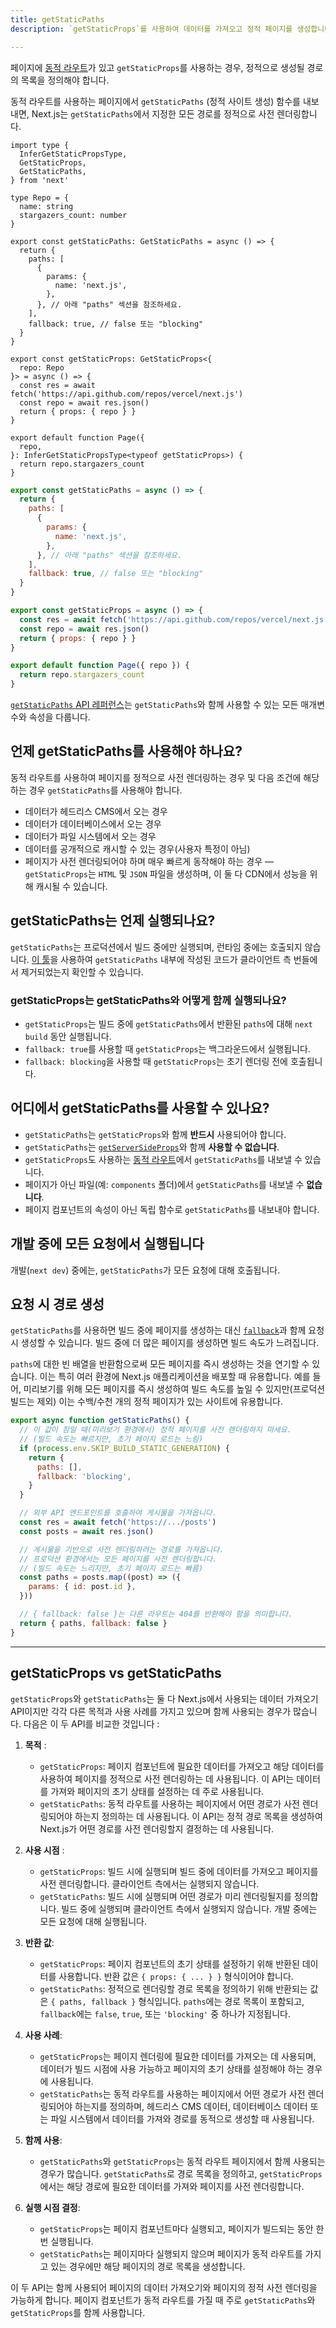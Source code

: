 ```yaml
---
title: getStaticPaths
description: `getStaticProps`를 사용하여 데이터를 가져오고 정적 페이지를 생성합니다. Next.js에서 이 데이터 가져오기 API에 대해 자세히 알아보세요.

---
```


페이지에 [동적 라우트](/docs/pages/building-your-application/routing/dynamic-routes)가 있고 `getStaticProps`를 사용하는 경우, 정적으로 생성될 경로의 목록을 정의해야 합니다.

동적 라우트를 사용하는 페이지에서 `getStaticPaths` (정적 사이트 생성) 함수를 내보내면, Next.js는 `getStaticPaths`에서 지정한 모든 경로를 정적으로 사전 렌더링합니다.

```tsx filename="pages/repo/[name].tsx" switcher
import type {
  InferGetStaticPropsType,
  GetStaticProps,
  GetStaticPaths,
} from 'next'

type Repo = {
  name: string
  stargazers_count: number
}

export const getStaticPaths: GetStaticPaths = async () => {
  return {
    paths: [
      {
        params: {
          name: 'next.js',
        },
      }, // 아래 "paths" 섹션을 참조하세요.
    ],
    fallback: true, // false 또는 "blocking"
  }
}

export const getStaticProps: GetStaticProps<{
  repo: Repo
}> = async () => {
  const res = await fetch('https://api.github.com/repos/vercel/next.js')
  const repo = await res.json()
  return { props: { repo } }
}

export default function Page({
  repo,
}: InferGetStaticPropsType<typeof getStaticProps>) {
  return repo.stargazers_count
}
```

```jsx filename="pages/repo/[name].js" switcher
export const getStaticPaths = async () => {
  return {
    paths: [
      {
        params: {
          name: 'next.js',
        },
      }, // 아래 "paths" 섹션을 참조하세요.
    ],
    fallback: true, // false 또는 "blocking"
  }
}

export const getStaticProps = async () => {
  const res = await fetch('https://api.github.com/repos/vercel/next.js')
  const repo = await res.json()
  return { props: { repo } }
}

export default function Page({ repo }) {
  return repo.stargazers_count
}
```

[`getStaticPaths` API 레퍼런스](/docs/pages/api-reference/functions/get-static-paths)는 `getStaticPaths`와 함께 사용할 수 있는 모든 매개변수와 속성을 다룹니다.

## 언제 getStaticPaths를 사용해야 하나요?

동적 라우트를 사용하여 페이지를 정적으로 사전 렌더링하는 경우 및 다음 조건에 해당하는 경우 `getStaticPaths`를 사용해야 합니다.

- 데이터가 헤드리스 CMS에서 오는 경우
- 데이터가 데이터베이스에서 오는 경우
- 데이터가 파일 시스템에서 오는 경우
- 데이터를 공개적으로 캐시할 수 있는 경우(사용자 특정이 아님)
- 페이지가 사전 렌더링되어야 하며 매우 빠르게 동작해야 하는 경우 — `getStaticProps`는 `HTML` 및 `JSON` 파일을 생성하며, 이 둘 다 CDN에서 성능을 위해 캐시될 수 있습니다.

## getStaticPaths는 언제 실행되나요?

`getStaticPaths`는 프로덕션에서 빌드 중에만 실행되며, 런타임 중에는 호출되지 않습니다. [이 툴](https://next-code-elimination.vercel.app/)을 사용하여 `getStaticPaths` 내부에 작성된 코드가 클라이언트 측 번들에서 제거되었는지 확인할 수 있습니다.

### getStaticProps는 getStaticPaths와 어떻게 함께 실행되나요?

- `getStaticProps`는 빌드 중에 `getStaticPaths`에서 반환된 `paths`에 대해 `next build` 동안 실행됩니다.
- `fallback: true`를 사용할 때 `getStaticProps`는 백그라운드에서 실행됩니다.
- `fallback: blocking`을 사용할 때 `getStaticProps`는 초기 렌더링 전에 호출됩니다.

## 어디에서 getStaticPaths를 사용할 수 있나요?

- `getStaticPaths`는 `getStaticProps`와 함께 **반드시** 사용되어야 합니다.
- `getStaticPaths`는 [`getServerSideProps`](/docs/pages/building-your-application/data-fetching/get-server-side-props)와 함께 **사용할 수 없습니다**.
- `getStaticProps`도 사용하는 [동적 라우트](/docs/pages/building-your-application/routing/dynamic-routes)에서 `getStaticPaths`를 내보낼 수 있습니다.
- 페이지가 아닌 파일(예: `components` 폴더)에서 `getStaticPaths`를 내보낼 수 **없습니다**.
- 페이지 컴포넌트의 속성이 아닌 독립 함수로 `getStaticPaths`를 내보내야 합니다.

## 개발 중에 모든 요청에서 실행됩니다

개발(`next dev`) 중에는, `getStaticPaths`가 모든 요청에 대해 호출됩니다.

## 요청 시 경로 생성

`getStaticPaths`를 사용하면 빌드 중에 페이지를 생성하는 대신 [`fallback`](/docs/pages/api-reference/functions/get-static-paths#fallback-blocking)과 함께 요청 시 생성할 수 있습니다. 빌드 중에 더 많은 페이지를 생성하면 빌드 속도가 느려집니다.

`paths`에 대한 빈 배열을 반환함으로써 모든 페이지를 즉시 생성하는 것을 연기할 수 있습니다. 이는 특히 여러 환경에 Next.js 애플리케이션을 배포할 때 유용합니다. 예를 들어, 미리보기를 위해 모든 페이지를 즉시 생성하여 빌드 속도를 높일 수 있지만(프로덕션 빌드는 제외) 이는 수백/수천 개의 정적 페이지가 있는 사이트에 유용합니다.

```jsx filename="pages/posts/[id].js"
export async function getStaticPaths() {
  // 이 값이 참일 때(미리보기 환경에서) 정적 페이지를 사전 렌더링하지 마세요.
  // (빌드 속도는 빠르지만, 초기 페이지 로드는 느림)
  if (process.env.SKIP_BUILD_STATIC_GENERATION) {
    return {
      paths: [],
      fallback: 'blocking',
    }
  }

  // 외부 API 엔드포인트를 호출하여 게시물을 가져옵니다.
  const res = await fetch('https://.../posts')
  const posts = await res.json()

  // 게시물을 기반으로 사전 렌더링하려는 경로를 가져옵니다.
  // 프로덕션 환경에서는 모든 페이지를 사전 렌더링합니다.
  // (빌드 속도는 느리지만, 초기 페이지 로드는 빠름)
  const paths = posts.map((post) => ({
    params: { id: post.id },
  }))

  // { fallback: false }는 다른 라우트는 404를 반환해야 함을 의미합니다.
  return { paths, fallback: false }
}
```

---

## getStaticProps vs getStaticPaths

`getStaticProps`와 `getStaticPaths`는 둘 다 Next.js에서 사용되는 데이터 가져오기 API이지만 각각 다른 목적과 사용 사례를 가지고 있으며 함께 사용되는 경우가 많습니다. 다음은 이 두 API를 비교한 것입니다 :

1. **목적** :
   - `getStaticProps`: 페이지 컴포넌트에 필요한 데이터를 가져오고 해당 데이터를 사용하여 페이지를 정적으로 사전 렌더링하는 데 사용됩니다. 이 API는 데이터를 가져와 페이지의 초기 상태를 설정하는 데 주로 사용됩니다.
   - `getStaticPaths`: 동적 라우트를 사용하는 페이지에서 어떤 경로가 사전 렌더링되어야 하는지 정의하는 데 사용됩니다. 이 API는 정적 경로 목록을 생성하여 Next.js가 어떤 경로를 사전 렌더링할지 결정하는 데 사용됩니다.

2. **사용 시점** :
   - `getStaticProps`: 빌드 시에 실행되며 빌드 중에 데이터를 가져오고 페이지를 사전 렌더링합니다. 클라이언트 측에서는 실행되지 않습니다.
   - `getStaticPaths`: 빌드 시에 실행되며 어떤 경로가 미리 렌더링될지를 정의합니다. 빌드 중에 실행되며 클라이언트 측에서 실행되지 않습니다. 개발 중에는 모든 요청에 대해 실행됩니다.

3. **반환 값**:
   - `getStaticProps`: 페이지 컴포넌트의 초기 상태를 설정하기 위해 반환된 데이터를 사용합니다. 반환 값은 `{ props: { ... } }` 형식이어야 합니다.
   - `getStaticPaths`: 정적으로 렌더링할 경로 목록을 정의하기 위해 반환되는 값은 `{ paths, fallback }` 형식입니다. `paths`에는 경로 목록이 포함되고, `fallback`에는 `false`, `true`, 또는 `'blocking'` 중 하나가 지정됩니다.

4. **사용 사례**:
   - `getStaticProps`는 페이지 렌더링에 필요한 데이터를 가져오는 데 사용되며, 데이터가 빌드 시점에 사용 가능하고 페이지의 초기 상태를 설정해야 하는 경우에 사용됩니다.
   - `getStaticPaths`는 동적 라우트를 사용하는 페이지에서 어떤 경로가 사전 렌더링되어야 하는지를 정의하며, 헤드리스 CMS 데이터, 데이터베이스 데이터 또는 파일 시스템에서 데이터를 가져와 경로를 동적으로 생성할 때 사용됩니다.

5. **함께 사용**:
   - `getStaticPaths`와 `getStaticProps`는 동적 라우트 페이지에서 함께 사용되는 경우가 많습니다. `getStaticPaths`로 경로 목록을 정의하고, `getStaticProps`에서는 해당 경로에 필요한 데이터를 가져와 페이지를 사전 렌더링합니다.

6. **실행 시점 결정**:
   - `getStaticProps`는 페이지 컴포넌트마다 실행되고, 페이지가 빌드되는 동안 한 번 실행됩니다.
   - `getStaticPaths`는 페이지마다 실행되지 않으며 페이지가 동적 라우트를 가지고 있는 경우에만 해당 페이지의 경로 목록을 생성합니다.

이 두 API는 함께 사용되어 페이지의 데이터 가져오기와 페이지의 정적 사전 렌더링을 가능하게 합니다. 페이지 컴포넌트가 동적 라우트를 가질 때 주로 `getStaticPaths`와 `getStaticProps`를 함께 사용합니다.
